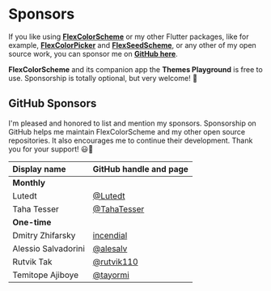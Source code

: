 # Sponsors

If you like using [**FlexColorScheme**](https://pub.dev/packages/flex_color_scheme) or my other Flutter packages, like for example, [**FlexColorPicker**](https://pub.dev/packages/flex_color_picker) and [**FlexSeedScheme**](https://pub.dev/packages/flex_seed_scheme), or any other of my open source work, you can sponsor me on [**GitHub here**](https://github.com/sponsors/rydmike).

**FlexColorScheme** and its companion app the **Themes Playground** is free to use. Sponsorship is totally optional, but very welcome! 💙

## GitHub Sponsors

I'm pleased and honored to list and mention my sponsors. Sponsorship on GitHub helps me maintain FlexColorScheme and my other open source repositories. It also encourages me to continue their development. Thank you for your support! 😃🙏


| **Display name**    | **GitHub handle and page**                   |
|:--------------------|:---------------------------------------------|
| **Monthly**         |                                              |
| Lutedt              | [@Lutedt](https://github.com/Lutedt)         |
| Taha Tesser         | [@TahaTesser](https://github.com/TahaTesser) |
| **One-time**        |                                              |
| Dmitry Zhifarsky    | [incendial](https://github.com/incendial)    |
| Alessio Salvadorini | [@alesalv](https://github.com/alesalv)       |
| Rutvik Tak          | [@rutvik110](https://github.com/rutvik110)   |
| Temitope Ajiboye    | [@tayormi](https://github.com/tayormi)       |
